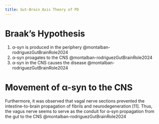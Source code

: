 ```yaml
---
title: Gut-Brain Axis Theory of PD
---
```



# Braak's Hypothesis

1. &alpha;-syn is produced in the periphery @montalban-rodriguezGutBrainRole2024
1. &alpha;-syn proagates to the CNS @montalban-rodriguezGutBrainRole2024
1. &alpha;-syn in the CNS causes the disease @montalban-rodriguezGutBrainRole2024



# Movement of &alpha;-syn to the CNS 
Furthermore, it was observed that vagal nerve sections prevented the intestine-to-brain propagation of fibrils and neurodegeneration [11]. Thus, the vagus nerve seems to serve as the conduit for α-syn propagation from the gut to the CNS @montalban-rodriguezGutBrainRole2024